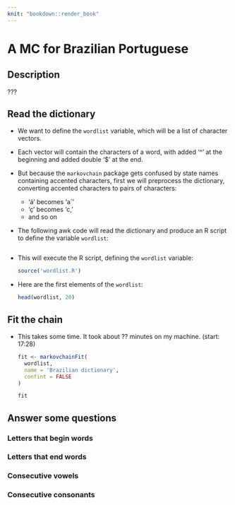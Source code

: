 ```yaml
---
knit: "bookdown::render_book"
---
```


# A MC for Brazilian Portuguese

## Description

???


## Read the dictionary

* We want to define the `wordlist` variable, which will be a list of character vectors.

* Each vector will contain the characters of a word, with added '^' at the beginning and added double '$' at the end.

* But because the `markovchain` package gets confused by state names containing accented characters, first we will preprocess the dictionary, converting accented characters to pairs of characters:

  * 'á' becomes 'a´'
  * 'ç' becomes 'c,'
  * and so on

* The following awk code will read the dictionary and produce an R script to define the variable `wordlist`:

    ```awk
    
    ```

* This will execute the R script, defining the `wordlist` variable:

    ```r
    source('wordlist.R')
    ```

* Here are the first elements of the `wordlist`:

    ```r
    head(wordlist, 20)
    ```

## Fit the chain

* This takes some time. It took about $??$ minutes on my machine. (start: 17:28)

    ```r
    fit <- markovchainFit(
      wordlist,
      name = 'Brazilian dictionary',
      confint = FALSE
    )
    
    fit
    ```


## Answer some questions

### Letters that begin words


### Letters that end words


### Consecutive vowels


### Consecutive consonants


